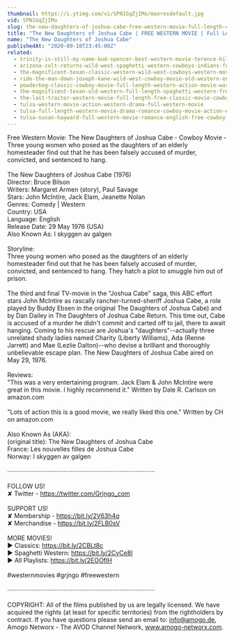 ```yaml
---
thumbnail: https://i.ytimg.com/vi/SPN1GqZjIMo/maxresdefault.jpg
vid: SPN1GqZjIMo
slug: the-new-daughters-of-joshua-cabe-free-western-movie-full-length-cowboy-film
title: "The New Daughters of Joshua Cabe | FREE WESTERN MOVIE | Full Length | Cowboy Film"
name: "The New Daughters of Joshua Cabe"
publishedAt: "2020-09-10T23:45:00Z"
related:
  - trinity-is-still-my-name-bud-spencer-best-western-movie-terence-hill-cowboys
  - arizona-colt-returns-wild-west-spaghetti-western-cowboys-indians-full-length
  - the-magnificent-texan-classic-western-wild-west-cowboys-western-movie-english
  - ride-the-man-down-joseph-kane-wild-west-cowboy-movie-old-western-english
  - powderkeg-classic-cowboy-movie-full-length-western-action-movie-war-english
  - the-magnificent-texan-old-western-full-length-spaghetti-western-free-youtube-movie
  - the-last-traitor-western-movie-full-length-free-classic-movie-cowboys-wild-west-films
  - tulsa-western-movie-action-western-drama-full-western-movie
  - tulsa-full-length-western-movie-drama-romance-cowboy-movie-action-english
  - tulsa-susan-hayward-full-western-movie-romance-english-free-cowboy-movie
---
```


Free Western Movie: The New Daughters of Joshua Cabe - Cowboy Movie - Three young women who posed as the daughters of an elderly homesteader find out that he has been falsely accused of murder, convicted, and sentenced to hang. <br />
<br />
The New Daughters of Joshua Cabe (1976)<br />
Director: Bruce Bilson<br />
Writers: Margaret Armen (story), Paul Savage<br />
Stars: John McIntire, Jack Elam, Jeanette Nolan<br />
Genres: Comedy | Western <br />
Country: USA<br />
Language: English<br />
Release Date: 29 May 1976 (USA) <br />
Also Known As: I skyggen av galgen <br />
<br />
Storyline:<br />
Three young women who posed as the daughters of an elderly homesteader find out that he has been falsely accused of murder, convicted, and sentenced to hang. They hatch a plot to smuggle him out of prison.<br />
<br />
The third and final TV-movie in the "Joshua Cabe" saga, this ABC effort stars John McIntire as rascally rancher-turned-sheriff Joshua Cabe, a role played by Buddy Ebsen in the original The Daughters of Joshua Cabe) and by Dan Dailey in The Daughters of Joshua Cabe Return. This time out, Cabe is accused of a murder he didn't commit and carted off to jail, there to await hanging. Coming to his rescue are Joshua's "daughters"--actually three unrelated shady ladies named Charity (Liberty Williams), Ada (Renne Jarrett) and Mae (Lezlie Dalton)--who devise a brilliant and thoroughly unbelievable escape plan. The New Daughters of Joshua Cabe aired on May 29, 1976. <br />
<br />
Reviews:<br />
"This was a very entertaining program. Jack Elam & John McIntire were great in this movie. I highly recommend it." Written by Dale R. Carlson on amazon.com<br />
<br />
"Lots of action this is a good movie, we really liked this one." Written by CH on amazon.com<br />
<br />
Also Known As (AKA):<br />
(original title): The New Daughters of Joshua Cabe<br />
France: Les nouvelles filles de Joshua Cabe<br />
Norway: I skyggen av galgen<br />
<br />
····················································································<br />
<br />
FOLLOW US!<br />
✘ Twitter - https://twitter.com/Grjngo_com<br />
<br />
SUPPORT US!<br />
✘ Membership - https://bit.ly/2V63h4q<br />
✘ Merchandise - https://bit.ly/2FLB0sV<br />
<br />
MORE MOVIES! <br />
► Classics: https://bit.ly/2CBLt8c <br />
► Spaghetti Western: https://bit.ly/2CyCe8I <br />
► All Playlists: https://bit.ly/2EOOfIH <br />
<br />
#westernmovies #grjngo #freewestern<br />
<br />
····················································································<br />
<br />
COPYRIGHT: All of the films published by us are legally licensed. We have acquired the rights (at least for specific territories) from the rightholders by contract. If you have questions please send an email to: info@amogo.de, Amogo Networx - The AVOD Channel Network, www.amogo-networx.com.